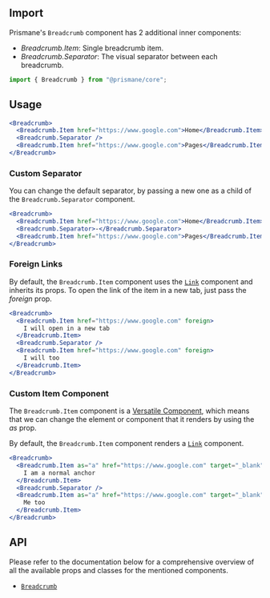 ## Import

Prismane's `Breadcrumb` component has 2 additional inner components:

- _Breadcrumb.Item_: Single breadcrumb item.
- _Breadcrumb.Separator_: The visual separator between each breadcrumb.

```js
import { Breadcrumb } from "@prismane/core";
```

## Usage

```jsx preview
<Breadcrumb>
  <Breadcrumb.Item href="https://www.google.com">Home</Breadcrumb.Item>
  <Breadcrumb.Separator />
  <Breadcrumb.Item href="https://www.google.com">Pages</Breadcrumb.Item>
</Breadcrumb>
```

### Custom Separator

You can change the default separator, by passing a new one as a child of the `Breadcrumb.Separator` component.

```jsx preview
<Breadcrumb>
  <Breadcrumb.Item href="https://www.google.com">Home</Breadcrumb.Item>
  <Breadcrumb.Separator>-</Breadcrumb.Separator>
  <Breadcrumb.Item href="https://www.google.com">Pages</Breadcrumb.Item>
</Breadcrumb>
```

### Foreign Links

By default, the `Breadcrumb.Item` component uses the [`Link`](/docs/components/link) component and inherits its props. To open the link of the item in a new tab, just pass the _foreign_ prop.

```jsx preview
<Breadcrumb>
  <Breadcrumb.Item href="https://www.google.com" foreign>
    I will open in a new tab
  </Breadcrumb.Item>
  <Breadcrumb.Separator />
  <Breadcrumb.Item href="https://www.google.com" foreign>
    I will too
  </Breadcrumb.Item>
</Breadcrumb>
```

### Custom Item Component

The `Breadcrumb.Item` component is a [Versatile Component](/docs/getting-started/versatile-components), which means that we can change the element or component that it renders by using the _as_ prop.

By default, the `Breadcrumb.Item` component renders a [`Link`](/docs/components/link) component.

```jsx preview
<Breadcrumb>
  <Breadcrumb.Item as="a" href="https://www.google.com" target="_blank">
    I am a normal anchor
  </Breadcrumb.Item>
  <Breadcrumb.Separator />
  <Breadcrumb.Item as="a" href="https://www.google.com" target="_blank">
    Me too
  </Breadcrumb.Item>
</Breadcrumb>
```

## API

Please refer to the documentation below for a comprehensive overview of all the available props and classes for the mentioned components.

- [`Breadcrumb`](/docs/components-api/breadcrumb-api)
